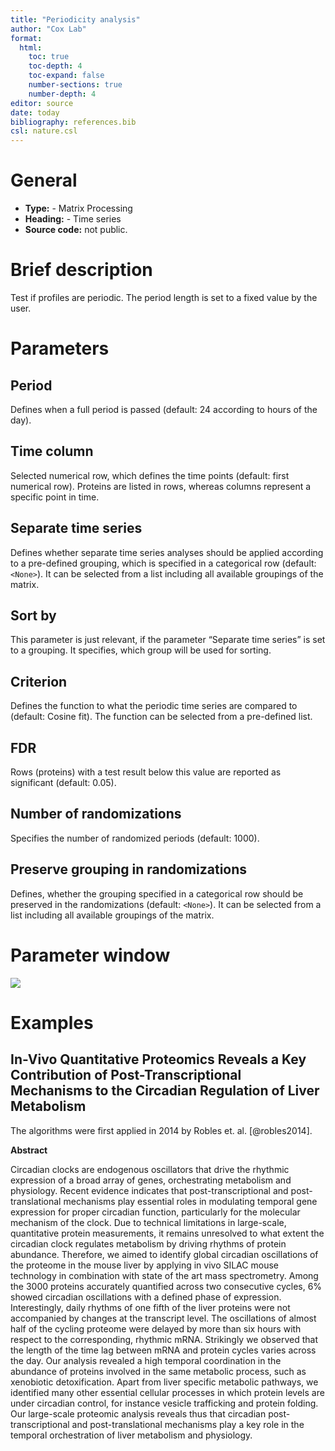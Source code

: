 ```yaml
---
title: "Periodicity analysis"
author: "Cox Lab"
format: 
  html:
    toc: true
    toc-depth: 4
    toc-expand: false
    number-sections: true
    number-depth: 4
editor: source
date: today
bibliography: references.bib
csl: nature.csl
---
```


# General

-   **Type:** - Matrix Processing
-   **Heading:** - Time series
-   **Source code:** not public.

# Brief description

Test if profiles are periodic. The period length is set to a fixed value by the user.

```{=html}
<!-- This comment and the line above it must be preserved when editing this file!
The recommended sections are these, but they may be changed on a case by case basis.
===== Detailed description =====
===== Parameters =====
===== Theoretical background =====
===== Examples =====
Make changes only below this line! -->
```
# Parameters

## Period

Defines when a full period is passed (default: 24 according to hours of the day).

## Time column

Selected numerical row, which defines the time points (default: first numerical row). Proteins are listed in rows, whereas columns represent a specific point in time.

## Separate time series

Defines whether separate time series analyses should be applied according to a pre-defined grouping, which is specified in a categorical row (default: `<None>`). It can be selected from a list including all available groupings of the matrix.

## Sort by

This parameter is just relevant, if the parameter "Separate time series" is set to a grouping. It specifies, which group will be used for sorting.

## Criterion

Defines the function to what the periodic time series are compared to (default: Cosine fit). The function can be selected from a pre-defined list.

## FDR

Rows (proteins) with a test result below this value are reported as significant (default: 0.05).

## Number of randomizations

Specifies the number of randomized periods (default: 1000).

## Preserve grouping in randomizations

Defines, whether the grouping specified in a categorical row should be preserved in the randomizations (default: `<None>`). It can be selected from a list including all available groupings of the matrix.

# Parameter window

![](images/time_series-periodicity_analysis-edited.png)

# Examples

## In-Vivo Quantitative Proteomics Reveals a Key Contribution of Post-Transcriptional Mechanisms to the Circadian Regulation of Liver Metabolism

The algorithms were first applied in 2014 by Robles et. al. [@robles2014].

**Abstract** 

Circadian clocks are endogenous oscillators that drive the rhythmic expression of a broad array of genes, orchestrating metabolism and physiology. Recent evidence indicates that post-transcriptional and post-translational mechanisms play essential roles in modulating temporal gene expression for proper circadian function, particularly for the molecular mechanism of the clock. Due to technical limitations in large-scale, quantitative protein measurements, it remains unresolved to what extent the circadian clock regulates metabolism by driving rhythms of protein abundance. Therefore, we aimed to identify global circadian oscillations of the proteome in the mouse liver by applying in vivo SILAC mouse technology in combination with state of the art mass spectrometry. Among the 3000 proteins accurately quantified across two consecutive cycles, 6% showed circadian oscillations with a defined phase of expression. Interestingly, daily rhythms of one fifth of the liver proteins were not accompanied by changes at the transcript level. The oscillations of almost half of the cycling proteome were delayed by more than six hours with respect to the corresponding, rhythmic mRNA. Strikingly we observed that the length of the time lag between mRNA and protein cycles varies across the day. Our analysis revealed a high temporal coordination in the abundance of proteins involved in the same metabolic process, such as xenobiotic detoxification. Apart from liver specific metabolic pathways, we identified many other essential cellular processes in which protein levels are under circadian control, for instance vesicle trafficking and protein folding. Our large-scale proteomic analysis reveals thus that circadian post-transcriptional and post-translational mechanisms play a key role in the temporal orchestration of liver metabolism and physiology.
